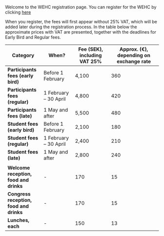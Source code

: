 Welcome to the WEHC registration page. You can register for the WEHC by clicking [here](https://registration.invajo.com/53381b6c-69cf-43db-9688-47716a910d90?page=b9fd1835-a58b-4fda-85a3-de6548dec209) 

When you register, the fees will first appear without 25% VAT, which will be added later during the registration process. In the table below the approximate prices with VAT are presented, together with the deadlines for Early Bird and Regular fees.

| Category                     | When?                    | Fee (SEK), including VAT 25% | Approx. (€), depending on exchange rate |
|------------------------------|--------------------------|------------------------------|-----------------------------------------|
| **Participants fees (early bird)** | Before 1 February        | 4,100                        | 360                                     |
| **Participants fees (regular)**    | 1 February – 30 April    | 4,800                        | 420                                     |
| **Participants fees (late)**       | 1 May and after          | 5,500                        | 480                                     |
| **Student fees (early bird)**      | Before 1 February        | 2,100                        | 180                                     |
| **Student fees (regular)**         | 1 February – 30 April    | 2,400                        | 210                                     |
| **Student fees (late)**            | 1 May and after          | 2,800                        | 240                                     |
|                                    |                          |                              |                                         |
| **Welcome reception, food and drinks** | -                      | 170                          | 15                                      |
| **Congress reception, food and drinks** | -                    | 170                          | 15                                      |
| **Lunches, each**                  | -                        | 150                          | 13                                      |


